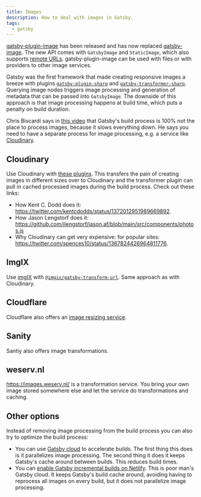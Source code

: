 ```yaml
---
title: Images
description: How to deal with images in Gatsby.
tags:
  - gatsby
---
```


[gatsby-plugin-image](https://github.com/gatsbyjs/gatsby/tree/master/packages/gatsby-plugin-image)
has been released and has now replaced
[gatsby-image](https://github.com/gatsbyjs/gatsby/tree/master/packages/gatsby-image).
The new API comes with `GatsbyImage` and `StaticImage`, which also supports
[remote URLs](https://www.gatsbyjs.com/docs/reference/release-notes/v2.30/#support-remote-image-urls-experimental).
gatsby-plugin-image can be used with files or with providers to other image
services.

Gatsby was the first framework that made creating responsive images a breeze
with plugins
[`gatsby-plugin-sharp`](https://github.com/gatsbyjs/gatsby/tree/master/packages/gatsby-plugin-sharp)
and
[`gatsby-transformer-sharp`](https://github.com/gatsbyjs/gatsby/tree/master/packages/gatsby-transformer-sharp).
Querying image nodes triggers image processing and generation of metadata that
can be passed into `GatsbyImage`. The downside of this approach is that image
processing happens at build time, which puts a penalty on build duration.

Chris Biscardi says in [this video](https://www.youtube.com/watch?v=wtIsCBrXluI)
that Gatsby's build process is 100% not the place to process images, because it
slows everything down. He says you need to have a separate process for image
processing, e.g. a service like [Cloudinary](https://cloudinary.com/).

## Cloudinary

Use Cloudinary with
[these plugins](https://cloudinary.com/blog/introducing_cloudinary_s_gatsby_plugins).
This transfers the pain of creating images in different sizes over to Cloudinary
and the transformer plugin can pull in cached processed images during the build
process. Check out these links:

- How Kent C. Dodd does it:
  https://twitter.com/kentcdodds/status/1372012951989669892.
- How Jason Lengstorf does it:
  https://github.com/jlengstorf/jason.af/blob/main/src/components/photos.js
- Why Cloudinary can get very expensive: for popular sites:
  https://twitter.com/spences10/status/1367824426964811776.

## ImgIX

Use [imgIX](https://www.imgix.com/) with
[`@imgix/gatsby-transform-url`](https://github.com/imgix/gatsby/tree/main/packages/gatsby-transform-url).
Same approach as with Cloudinary.

## Cloudflare

Cloudflare also offers an
[image resizing service](https://developers.cloudflare.com/images/).

## Sanity

Santiy also offers image transformations.

## weserv.nl

https://images.weserv.nl/ is a transformation service. You bring your own image
stored somewhere else and let the service do transformations and caching.

## Other options

Instead of removing image processing from the build process you can also try to
optimize the build process:

- You can use [Gatsby cloud](https://www.gatsbyjs.com/cloud/) to accelerate
  builds. The first thing this does is it parallelizes image processing. The
  second thing it does it keeps Gatsby's cache around between builds. This
  reduces build times.
- You can
  [enable Gatsby incremental builds on Netlify](https://www.netlify.com/blog/2020/04/23/enable-gatsby-incremental-builds-on-netlify/?utm_source=blog&utm_medium=gatsby-perf-jl&utm_campaign=devex).
  This is poor man's Gatsby cloud. It keeps Gatsby's build cache around,
  avoiding having to reprocess all images on every build, but it does not
  parallelize image processing.
